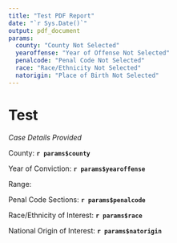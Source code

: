```yaml
---
title: "Test PDF Report"
date: "`r Sys.Date()`"
output: pdf_document
params: 
  county: "County Not Selected"
  yearoffense: "Year of Offense Not Selected"
  penalcode: "Penal Code Not Selected"
  race: "Race/Ethnicity Not Selected"
  natorigin: "Place of Birth Not Selected"
---
```


# Test

*Case Details Provided*

County: **`r params$county`**

Year of Conviction: **`r params$yearoffense`**

Range: 

Penal Code Sections:  **`r params$penalcode`**

Race/Ethnicity of Interest: **`r params$race`**

National Origin of Interest: **`r params$natorigin`**

